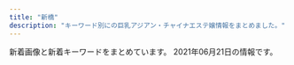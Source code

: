 ```yaml
---
title: "新橋"
description: "キーワード別にの巨乳アジアン・チャイナエステ嬢情報をまとめました。"
---
```


新着画像と新着キーワードをまとめています。
2021年06月21日の情報です。

<DmmAffiliateIns />
<KeywordTable
  shops={
    [
    {
        "img_links": [
            "https://minazuki-tokyo.com/wp-content/uploads/2021/02/t01.png",
            "https://minazuki-tokyo.com/wp-content/uploads/2021/02/yumi.jpg",
            "https://minazuki-tokyo.com/wp-content/uploads/2021/02/t05.png",
            "https://minazuki-tokyo.com/wp-content/uploads/2021/02/t06.png",
            "https://minazuki-tokyo.com/wp-content/uploads/2021/02/price.png",
            "https://minazuki-tokyo.com/wp-content/uploads/2020/11/photo05.png",
            "https://minazuki-tokyo.com/wp-content/uploads/2020/11/photo03.png",
            "https://minazuki-tokyo.com/wp-content/uploads/2021/02/cam.png",
            "https://minazuki-tokyo.com/wp-content/uploads/2021/02/koyuri-1.jpg",
            "https://minazuki-tokyo.com/wp-content/uploads/2021/02/haru.jpg",
            "https://minazuki-tokyo.com/wp-content/uploads/2021/02/sm04.png",
            "https://minazuki-tokyo.com/wp-content/uploads/2021/02/top2.png",
            "https://minazuki-tokyo.com/wp-content/uploads/2021/02/2-09.png",
            "https://minazuki-tokyo.com/wp-content/uploads/2020/11/photo04.png",
            "https://minazuki-tokyo.com/wp-content/uploads/2020/11/photo02.png",
            "https://minazuki-tokyo.com/wp-content/uploads/2021/02/t08.png",
            "https://minazuki-tokyo.com/wp-content/uploads/2021/02/yuyu.png",
            "https://minazuki-tokyo.com/wp-content/uploads/2021/02/t03.png",
            "https://minazuki-tokyo.com/wp-content/uploads/2021/02/top1.png",
            "https://minazuki-tokyo.com/wp-content/uploads/2021/02/ayu.png",
            "https://minazuki-tokyo.com/wp-content/uploads/2021/02/yumi.png",
            "https://minazuki-tokyo.com/wp-content/uploads/2021/03/top10.png",
            "https://minazuki-tokyo.com/wp-content/uploads/2021/02/t07.png",
            "https://minazuki-tokyo.com/wp-content/uploads/2021/02/t04.png",
            "https://minazuki-tokyo.com/wp-content/uploads/2020/11/photo01.png",
            "https://minazuki-tokyo.com/wp-content/uploads/2021/02/yuyu2.jpg",
            "https://minazuki-tokyo.com/wp-content/uploads/2021/02/sm01.png",
            "https://minazuki-tokyo.com/wp-content/uploads/2021/02/koyuri.png",
            "https://minazuki-tokyo.com/wp-content/uploads/2021/02/sm02.png",
            "https://minazuki-tokyo.com/wp-content/uploads/2021/02/t02.png",
            "https://minazuki-tokyo.com/wp-content/uploads/2021/02/haru.png",
            "https://minazuki-tokyo.com/wp-content/uploads/2021/02/ayu.jpg",
            "https://minazuki-tokyo.com/wp-content/uploads/2021/02/sm03.png"
        ],
        "url": "https://minazuki-tokyo.com/",
        "keywords": {
            "87": 4,
            "90": 4,
            "85": 4,
            "83": 4,
            "86": 4
        },
        "name": "\u6c34\u7121\u6708\uff5e\u307f\u306a\u3065\u304d\uff5e",
        "station": "JR\u6d5c\u677e\u753a\u99c5\u5357\u53e3"
    },
    {
        "station": "JR\u7530\u753a\u99c5\u6771\u53e3",
        "keywords": {},
        "url": "http://www.k-harunoie.info/",
        "img_links": [
            "http://www.k-harunoie.info/imge/p-2.jpg",
            "http://www.k-harunoie.info/imge/ta.png",
            "http://www.k-harunoie.info/imge/sys.png",
            "http://www.k-harunoie.info/imge/p-4.jpg",
            "http://www.k-harunoie.info/imge/tel.png",
            "http://www.k-harunoie.info/imge/interior_t.jpg",
            "http://www.k-harunoie.info/imge/s0.png",
            "http://www.k-harunoie.info/imge/service1.jpg",
            "http://www.k-harunoie.info/imge/s1.png",
            "http://www.k-harunoie.info/imge/botton.jpg",
            "http://www.k-harunoie.info/imge/p-1.jpg",
            "http://www.k-harunoie.info/imge/int2.png",
            "http://www.k-harunoie.info/imge/staff_t.jpg",
            "http://www.k-harunoie.info/imge/service3.jpg",
            "http://www.k-harunoie.info/imge/service2.jpg",
            "http://www.k-harunoie.info/imge/p-5.jpg"
        ],
        "name": "\u6625\u306e\u5bb6"
    },
    {
        "name": "\u3072\u307e\u308f\u308a",
        "keywords": {
            "87": 2,
            "86": 3,
            "C": 3,
            "D": 2
        },
        "station": "JR\u6d5c\u677e\u753a\u99c5\u5317\u53e3",
        "img_links": [
            "http://www.himawari.mensest.com/files/006.jpg",
            "http://www.himawari.mensest.com/images/mobile.jpg",
            "http://www.himawari.mensest.com/images/s_link.jpg",
            "http://www.himawari.mensest.com/files/003.jpg",
            "http://www.himawari.mensest.com/images/s_news.jpg",
            "http://www.himawari.mensest.com/files/002.jpg",
            "http://www.himawari.mensest.com/files/003-02.jpg",
            "http://www.himawari.mensest.com/files/005-02.jpg",
            "http://www.himawari.mensest.com/images/s_staff.jpg",
            "http://www.himawari.mensest.com/files/006-02.jpg",
            "http://www.himawari.mensest.com/files/004-02.jpg",
            "http://www.himawari.mensest.com/images/bj3.jpg",
            "http://www.himawari.mensest.com/files/002-02.jpg",
            "http://www.himawari.mensest.com/files/004.jpg",
            "http://www.himawari.mensest.com/images/bj1.jpg",
            "http://www.himawari.mensest.com/images/top.png",
            "http://www.himawari.mensest.com/images/s_info.jpg",
            "http://www.himawari.mensest.com/images/hua.jpg",
            "http://www.himawari.mensest.com/files/005.jpg"
        ],
        "url": "http://www.himawari.mensest.com/"
    },
    {
        "img_links": [
            "http://melpomene-est.biz/images/b5.jpg",
            "http://melpomene-est.biz/images/b4.jpg",
            "http://melpomene-est.biz/images/b2.jpg",
            "http://melpomene-est.biz/images/ac4.jpg",
            "http://melpomene-est.biz/images/r2.jpg",
            "http://melpomene-est.biz/images/r5.jpg",
            "http://melpomene-est.biz/images/b3.jpg",
            "http://melpomene-est.biz/images/cg02.jpg",
            "http://melpomene-est.biz/images/roser.png",
            "http://melpomene-est.biz/images/cg01.jpg",
            "http://melpomene-est.biz/images/cg05.jpg",
            "http://melpomene-est.biz/images/cg08.jpg",
            "http://melpomene-est.biz/images/cg09.jpg",
            "http://melpomene-est.biz/images/cg06.jpg",
            "http://melpomene-est.biz/images/tel.png",
            "http://melpomene-est.biz/images/r6.jpg",
            "http://melpomene-est.biz/images/r3.jpg",
            "http://melpomene-est.biz/images/r1.jpg",
            "http://melpomene-est.biz/images/rosel.png",
            "http://melpomene-est.biz/images/r4.jpg",
            "http://melpomene-est.biz/images/b6.jpg",
            "http://melpomene-est.biz/images/ac2.jpg",
            "http://melpomene-est.biz/images/ac1.jpg",
            "http://melpomene-est.biz/images/qrc.png",
            "http://melpomene-est.biz/images/b1.jpg",
            "http://melpomene-est.biz/images/ac3.jpg",
            "http://melpomene-est.biz/images/cg03.jpg",
            "http://melpomene-est.biz/images/kan.jpg"
        ],
        "keywords": {
            "87": 6,
            "86": 31
        },
        "name": "\u30bb\u30cf\u30c8",
        "url": "http://melpomene-est.biz/",
        "station": "JR\u65b0\u6a4b\u99c5\u65e5\u6bd4\u8c37\u53e3"
    },
    {
        "name": "\u7e01",
        "keywords": {
            "C": 16
        },
        "url": "http://tamachi-en.link/",
        "station": "JR\u7530\u753a\u99c5\u6771\u53e3",
        "img_links": [
            "http://tamachi-en.link/images/g2.jpg",
            "http://tamachi-en.link/images/mobile.png",
            "http://tamachi-en.link/images/g0.jpg",
            "http://tamachi-en.link/images/zi_staff.png",
            "http://tamachi-en.link/images/g8.jpg",
            "http://tamachi-en.link/images/g1.jpg",
            "http://tamachi-en.link/images/new1.jpg",
            "http://tamachi-en.link/images/g5.jpg",
            "http://tamachi-en.link/images/zi_link.png",
            "http://tamachi-en.link/images/sakula.jpg",
            "http://tamachi-en.link/images/g6.jpg",
            "http://tamachi-en.link/images/top.jpg",
            "http://tamachi-en.link/images/g3.jpg",
            "http://tamachi-en.link/images/g4.jpg"
        ]
    },
    {
        "station": "JR\u7530\u753a\u99c5\u897f\u53e3",
        "url": "http://shiawase.mssg.jp/",
        "name": "\u3057\u3042\u308f\u305b\uff5eSHIAWASE\uff5e",
        "keywords": {},
        "img_links": [
            "http://shiawase.mssg.jp/images/top/top_08.png",
            "http://shiawase.mssg.jp/images/top/top_04.jpg",
            "http://shiawase.mssg.jp/images/home/index_04.jpg",
            "http://shiawase.mssg.jp/images/home/index_tel.jpg",
            "http://shiawase.mssg.jp/images/top/top_03.jpg",
            "http://shiawase.mssg.jp/images/system/syatem_303.jpg",
            "http://shiawase.mssg.jp/images/staff_one/staff_one_07.png",
            "http://shiawase.mssg.jp/images/top/top_01.jpg",
            "http://shiawase.mssg.jp/images/system/syatem_301.jpg",
            "http://shiawase.mssg.jp/images/staff/sta_021.jpg",
            "http://shiawase.mssg.jp/images/home/index_qup.jpg",
            "http://shiawase.mssg.jp/images/staff_one/staff_one_top.jpg",
            "http://shiawase.mssg.jp/images/top/top_06.jpg",
            "http://shiawase.mssg.jp/images/home/index_03.jpg",
            "http://shiawase.mssg.jp/images/gallery/gallery_402.jpg",
            "http://shiawase.mssg.jp/images/staff/sta_010.jpg",
            "http://shiawase.mssg.jp/images/gallery/gallery_404.jpg",
            "http://shiawase.mssg.jp/images/staff_one/staff_one_01.jpg",
            "http://shiawase.mssg.jp/images/gallery/gallery_104.jpg",
            "http://shiawase.mssg.jp/images/gallery/gallery_top.jpg",
            "http://shiawase.mssg.jp/images/staff_image/staff_d010a.jpg",
            "http://shiawase.mssg.jp/images/top/top_02.jpg",
            "http://shiawase.mssg.jp/images/gallery/gallery_101.jpg",
            "http://shiawase.mssg.jp/images/gallery/gallery_103.jpg",
            "http://shiawase.mssg.jp/images/gallery/gallery_01.jpg",
            "http://shiawase.mssg.jp/images/top/top_05.jpg",
            "http://shiawase.mssg.jp/images/staff_one/staff_one_05.jpg",
            "http://shiawase.mssg.jp/images/staff_one/staff_one_02.jpg",
            "http://shiawase.mssg.jp/images/staff/sta_04.jpg",
            "http://shiawase.mssg.jp/images/system/syatem_302.jpg",
            "http://shiawase.mssg.jp/images/staff/staff_top.jpg",
            "http://shiawase.mssg.jp/images/staff_one/staff_one_04.jpg",
            "http://shiawase.mssg.jp/images/staff_one/staff_one_08.png",
            "http://shiawase.mssg.jp/images/home/index_page_top.jpg",
            "http://shiawase.mssg.jp/images/home/QR.png",
            "http://shiawase.mssg.jp/images/gallery/gallery_401.jpg",
            "http://shiawase.mssg.jp/images/home/top_qp.jpg",
            "http://shiawase.mssg.jp/images/staff_one/staff_one_03.jpg",
            "http://shiawase.mssg.jp/images/gallery/gallery_403.jpg",
            "http://shiawase.mssg.jp/images/gallery/gallery_102.jpg",
            "http://shiawase.mssg.jp/images/staff/sta_0z8.jpg"
        ]
    },
    {
        "img_links": [
            "http://body-heal.net/js/sliderLine/slide_prev.png",
            "http://body-heal.net/images/store/05.jpg",
            "http://body-heal.net/staffPhoto/b20190117105438.jpg",
            "http://body-heal.net/js/sliderLine/slide_next.png",
            "http://body-heal.net/images/access/04.jpg",
            "http://body-heal.net/images/store/04.jpg",
            "http://body-heal.net/staffPhoto/b20180926231950.jpg",
            "http://body-heal.net/images/access/01.jpg",
            "http://body-heal.net/images/access/03.jpg",
            "http://body-heal.net/images/access/05.jpg",
            "http://body-heal.net/staffPhoto/b20190120201033.jpg",
            "http://body-heal.net/images/store/06.jpg",
            "http://body-heal.net/uploadfiles/images/campaignBodyHealNet.jpg",
            "http://body-heal.net/staffPhoto/b20190218130854.jpg",
            "http://body-heal.net/images/store/01.jpg",
            "http://body-heal.net/staffPhoto/b20180721035111.jpg",
            "http://body-heal.net/images/show.jpg",
            "http://body-heal.net/images/access/02.jpg",
            "http://body-heal.net/staffPhoto/b20190608220420.jpg",
            "http://body-heal.net/staffPhoto/b20190608222039.jpg"
        ],
        "keywords": {
            "E": 6,
            "84": 4,
            "88": 10,
            "85": 4,
            "87": 6
        },
        "station": "JR\u7530\u753a\u99c5\u4e09\u7530\u53e3",
        "name": "Tami",
        "url": "http://body-heal.net/"
    },
    {
        "url": "http://romantic-est.info/",
        "name": "\u30ab\u30b5\u30d6\u30e9\u30f3\u30ab",
        "img_links": [
            "https://s-este.jp/img/common/freebanner/200_40.png",
            "http://romantic-est.info/img/r2.jpg",
            "http://romantic-est.info/img/cg071.jpg",
            "http://romantic-est.info/img/cg06.jpg",
            "http://romantic-est.info/img/cg07.jpg",
            "https://www.est-tatsujin.jp/theme/esthe_no_tatsujin_front/banner/estbnr_s2_200x40.jpg",
            "http://romantic-est.info/img/r1.jpg",
            "http://romantic-est.info/img/cg031.jpg",
            "http://romantic-est.info/img/cg111.jpg",
            "http://romantic-est.info/img/cg03.jpg",
            "http://romantic-est.info/img/line.jpg",
            "http://romantic-est.info/img/cg091.jpg",
            "http://romantic-est.info/img/cg09.jpg",
            "http://romantic-est.info/img/topimg1.jpg",
            "http://romantic-est.info/link/menlog.jpg",
            "http://romantic-est.info/img/rec00.jpg",
            "http://romantic-est.info/img/cg11.jpg",
            "http://romantic-est.info/img/cg061.jpg",
            "http://romantic-est.info/img/topimg.jpg",
            "http://romantic-est.info/img/kan.jpg",
            "http://romantic-est.info/img/line1.jpg",
            "http://romantic-est.info/img/r3.jpg",
            "http://romantic-est.info/img/r4.jpg",
            "http://romantic-est.info/img/r5.jpg"
        ],
        "station": "\u5185\u5e78\u753a\u99c5A3",
        "keywords": {}
    },
    {
        "keywords": {},
        "name": "Pandora*\u30d1\u30f3\u30c9\u30e9",
        "station": "JR\u6d5c\u677e\u753a\u99c5\u5357\u53e3",
        "url": "http://www.es-tokyo.link",
        "img_links": [
            "http://www.es-tokyo.link/images/int1.jpg",
            "http://www.es-tokyo.link/images/b2.jpg",
            "http://www.es-tokyo.link/images/24.jpg",
            "http://www.es-tokyo.link/img/mayu1.jpg",
            "http://www.es-tokyo.link/images/22.jpg",
            "http://www.es-tokyo.link/img/emili1.jpg",
            "http://www.es-tokyo.link/img/izumi1.jpg",
            "http://www.es-tokyo.link/img/miwa1.jpg",
            "http://www.es-tokyo.link/images/mobile.jpg",
            "http://www.es-tokyo.link/images/9.jpg",
            "http://www.es-tokyo.link/images/news.jpg",
            "http://www.es-tokyo.link/img/momoko1.jpg",
            "http://www.es-tokyo.link/img/minami1.jpg",
            "http://www.es-tokyo.link/img/minami2.jpg",
            "http://www.es-tokyo.link/images/27.jpg",
            "http://www.es-tokyo.link/img/suzu1.jpg",
            "http://www.es-tokyo.link/images/25.jpg",
            "http://www.es-tokyo.link/images/tel.jpg",
            "http://www.es-tokyo.link/images/28.jpg",
            "http://www.es-tokyo.link/images/interior_t.jpg",
            "http://www.es-tokyo.link/img/yui1.jpg",
            "http://www.es-tokyo.link/images/head.jpg",
            "http://www.es-tokyo.link/images/newface.jpg",
            "http://www.es-tokyo.link/img/rin1.jpg",
            "http://www.es-tokyo.link/images/3.jpg",
            "http://www.es-tokyo.link/images/b3.jpg",
            "http://www.es-tokyo.link/img/naomi1.jpg",
            "http://www.es-tokyo.link/img/erin1.jpg",
            "http://www.es-tokyo.link/images/s1.png",
            "http://www.es-tokyo.link/images/30.jpg",
            "http://www.es-tokyo.link/images/sys1.jpg",
            "http://www.es-tokyo.link/images/31.jpg",
            "http://www.es-tokyo.link/images/staff_t.jpg",
            "http://www.es-tokyo.link/img/kaori1.jpg",
            "http://www.es-tokyo.link/img/ami1.jpg",
            "http://www.es-tokyo.link/images/20.jpg",
            "http://www.es-tokyo.link/images/b1.jpg",
            "http://www.es-tokyo.link/img/hikari1.jpg",
            "http://www.es-tokyo.link/images/int2.jpg",
            "http://www.es-tokyo.link/img/izumi2.jpg",
            "http://www.es-tokyo.link/img/erin2.jpg",
            "http://www.es-tokyo.link/images/5.jpg",
            "http://www.es-tokyo.link/images/sys2.jpg",
            "http://www.es-tokyo.link/images/23.jpg",
            "http://www.es-tokyo.link/images/32.jpg",
            "http://www.es-tokyo.link/images/19.jpg"
        ]
    },
    {
        "keywords": {},
        "station": "JR\u65b0\u6a4b\u99c5\u70cf\u68ee\u53e3",
        "url": "http://es-leon.link/",
        "img_links": [],
        "name": "LEON"
    },
    {
        "station": "JR\u6d5c\u677e\u753a\u99c5\u5317\u53e3",
        "keywords": {
            "D": 7,
            "E": 4,
            "F": 3,
            "C": 2
        },
        "url": "https://hamamatsucho-mensesthe.com/",
        "img_links": [
            "https://hamamatsucho-mensesthe.com/staff2/wp-content/uploads/2021/06/yuki02.png",
            "https://hamamatsucho-mensesthe.com/room/esthe2.jpg",
            "https://hamamatsucho-mensesthe.com/room/esthe1.jpg",
            "https://hamamatsucho-mensesthe.com/images/main-sp.jpg",
            "https://hamamatsucho-mensesthe.com/menu/home.png",
            "https://hamamatsucho-mensesthe.com/staff2/wp-content/uploads/2021/06/linko05.png",
            "https://hamamatsucho-mensesthe.com/images/main1.jpg",
            "https://hamamatsucho-mensesthe.com/2018/06/08/hana-s2.jpg",
            "https://hamamatsucho-mensesthe.com/staff2/wp-content/uploads/2021/06/ai01.png",
            "https://hamamatsucho-mensesthe.com/staff/arisa-l1.jpg",
            "https://hamamatsucho-mensesthe.com/images/header3.png",
            "https://hamamatsucho-mensesthe.com/staff/yoko-l1.jpg",
            "https://hamamatsucho-mensesthe.com/staff/arisa-s1.jpg",
            "https://hamamatsucho-mensesthe.com/room/3.jpg",
            "https://hamamatsucho-mensesthe.com/2018/06/12/yoko-s1.jpg",
            "https://hamamatsucho-mensesthe.com/room/1.jpg",
            "https://hamamatsucho-mensesthe.com/2018/11/23/arisa-s1.jpg",
            "https://hamamatsucho-mensesthe.com/images/footer-l.png",
            "https://hamamatsucho-mensesthe.com/staff/nana-l1.jpg",
            "https://hamamatsucho-mensesthe.com/nana03.png",
            "https://hamamatsucho-mensesthe.com/staff/koko-s1.jpg",
            "https://hamamatsucho-mensesthe.com/icon/google_plus.png",
            "https://hamamatsucho-mensesthe.com/2018/12/21/yuyu-s1.jpg",
            "https://hamamatsucho-mensesthe.com/staff2/wp-content/uploads/2021/06/maki08.png",
            "https://hamamatsucho-mensesthe.com/menu/sche.png",
            "https://hamamatsucho-mensesthe.com/staff2/wp-content/uploads/2021/06/hime01.png",
            "https://hamamatsucho-mensesthe.com/kumi2.jpg",
            "https://hamamatsucho-mensesthe.com/room/4.jpg",
            "https://hamamatsucho-mensesthe.com/staff2/wp-content/uploads/2021/06/aki01.png",
            "https://hamamatsucho-mensesthe.com/button/home.png",
            "https://hamamatsucho-mensesthe.com/miyuki01.png",
            "https://hamamatsucho-mensesthe.com/staff/yoko-s1.jpg",
            "https://hamamatsucho-mensesthe.com/menu/friend.png",
            "https://hamamatsucho-mensesthe.com/menu/info.png",
            "https://hamamatsucho-mensesthe.com/staff/nana-s1.jpg",
            "https://hamamatsucho-mensesthe.com/staff2/wp-content/uploads/2021/05/saya01.png",
            "https://hamamatsucho-mensesthe.com/icon/twitter.png",
            "https://hamamatsucho-mensesthe.com/room/esthe3.jpg",
            "https://hamamatsucho-mensesthe.com/room/2.jpg",
            "https://hamamatsucho-mensesthe.com/icon/facebook.png",
            "https://hamamatsucho-mensesthe.com/images/footer-r.png",
            "https://hamamatsucho-mensesthe.com/staff2/wp-content/uploads/2019/12/haru-1.png",
            "https://hamamatsucho-mensesthe.com/kumi1.jpg",
            "https://hamamatsucho-mensesthe.com/staff2/wp-content/uploads/2021/03/miku03.png",
            "https://hamamatsucho-mensesthe.com/staff2/wp-content/uploads/2021/05/mimi02.png",
            "https://hamamatsucho-mensesthe.com/staff2/wp-content/uploads/2020/11/siruet.png",
            "https://hamamatsucho-mensesthe.com/staff/yuyu-l1.jpg",
            "https://hamamatsucho-mensesthe.com/staff2/wp-content/uploads/2019/12/nanami02-2.png",
            "https://hamamatsucho-mensesthe.com/2018/03/02/anna-s1.jpg",
            "https://hamamatsucho-mensesthe.com/staff2/wp-content/uploads/2021/06/miki01.png",
            "https://hamamatsucho-mensesthe.com/2018/12/21/koko-s1.jpg",
            "https://hamamatsucho-mensesthe.com/staff2/wp-content/uploads/2020/11/momo02.png",
            "https://hamamatsucho-mensesthe.com/button/sche.png",
            "https://hamamatsucho-mensesthe.com/menu/gallery.png",
            "https://hamamatsucho-mensesthe.com/images/clear.png",
            "https://hamamatsucho-mensesthe.com/staff2/wp-content/uploads/2021/03/rina03.png",
            "https://hamamatsucho-mensesthe.com/staff/koko-l1.jpg",
            "https://hamamatsucho-mensesthe.com/button/staff.png",
            "https://hamamatsucho-mensesthe.com/icon/line.png",
            "https://hamamatsucho-mensesthe.com/2017/10/08/ruru-s1.jpg",
            "https://hamamatsucho-mensesthe.com/staff/yuyu-s1.jpg"
        ],
        "name": "Oriental Spa"
    },
    {
        "url": "http://kokoro-spa.info/",
        "name": "\u672a\u6765",
        "keywords": {},
        "station": "JR\u65b0\u6a4b\u99c5\u70cf\u68ee\u53e3",
        "img_links": [
            "http://kokoro-spa.info/img/shop/no-pic.jpg",
            "http://kokoro-spa.info/img/ttl_news.png",
            "http://kokoro-spa.info/img/pickup.jpg",
            "http://kokoro-spa.info/img/shop/kanban.jpg",
            "http://kokoro-spa.info/img/qrcode.png",
            "http://kokoro-spa.info/img/slider/2.jpg",
            "http://kokoro-spa.info/img/ttl_info.png"
        ]
    },
    {
        "station": "JR\u65b0\u6a4b\u99c5\u70cf\u68ee\u53e3",
        "img_links": [
            "http://www.momigoku.mensest.com/files/006-03.jpg",
            "http://www.momigoku.mensest.com/files/003-03.jpg",
            "http://www.momigoku.mensest.com/files/007-02.jpg",
            "http://www.momigoku.mensest.com/files/007.jpg",
            "http://www.momigoku.mensest.com/files/003-02.jpg",
            "http://www.momigoku.mensest.com/files/006-02.jpg",
            "http://www.momigoku.mensest.com/files/002-02.jpg",
            "http://www.momigoku.mensest.com/images/line.png",
            "http://www.momigoku.mensest.com/files/003.jpg",
            "http://www.momigoku.mensest.com/files/004.jpg",
            "http://www.momigoku.mensest.com/files/002-03.jpg",
            "http://www.momigoku.mensest.com/files/007-03.jpg",
            "http://www.momigoku.mensest.com/files/001-03.jpg",
            "http://www.momigoku.mensest.com/photo_news/upimg/3223360c02f1517deb_0.jpg",
            "http://www.momigoku.mensest.com/files/005-02.jpg",
            "http://www.momigoku.mensest.com/files/002.jpg",
            "http://www.momigoku.mensest.com/files/006.jpg",
            "http://www.momigoku.mensest.com/images/r3.jpg",
            "http://www.momigoku.mensest.com/images/mobile.jpg",
            "http://www.momigoku.mensest.com/files/005-03.jpg",
            "http://www.momigoku.mensest.com/files/001-02.jpg",
            "http://www.momigoku.mensest.com/photo_news/upimg/8319560bd95f8c3e68_0.jpg",
            "http://www.momigoku.mensest.com/files/004-02.jpg",
            "http://www.momigoku.mensest.com/files/005.jpg",
            "http://www.momigoku.mensest.com/files/004-03.jpg",
            "http://www.momigoku.mensest.com/files/001.jpg"
        ],
        "url": "http://www.momigoku.mensest.com/",
        "name": "\u3082\u307f\u6975",
        "keywords": {
            "D": 20,
            "C": 19,
            "E": 4,
            "87": 28,
            "\u30bb\u30af\u30b7\u30fc": 3
        }
    },
    {
        "station": "JR\u7530\u753a\u99c5\u897f\u53e3",
        "url": "https://www.morinokaori-massage.com/",
        "keywords": {},
        "img_links": [
            "https://static.wixstatic.com/media/c0eb72_068fd8e3a6034963bb1dcf1002759294~mv2.png",
            "https://static.wixstatic.com/media/c0eb72_026f8703429f4d1a93067d6664ba9e24~mv2.png",
            "https://static.wixstatic.com/media/c0eb72_43f5a28bd3004602b64ed4bc3095af0e~mv2.png",
            "https://static.wixstatic.com/media/c0eb72_349ce6f6faed4c09b9ec1e412ba7a370~mv2.jpg",
            "https://static.wixstatic.com/media/c0eb72_9f57c6ba804e4a55805040f7832a3bb9~mv2.png"
        ],
        "name": "\u68ee\u306e\u9999"
    },
    {
        "name": "Yuki\u2019s House",
        "station": "JR\u6d5c\u677e\u753a\u99c5\u5357\u53e3",
        "url": "http://yukizhouse00.web.fc2.com/",
        "img_links": [
            "http://yukizhouse00.web.fc2.com/images/slider/slid2.jpg",
            "http://yukizhouse00.web.fc2.com/images/slider/slid1.jpg",
            "http://yukizhouse00.web.fc2.com/images/portfolio/work-2.jpg",
            "http://yukizhouse00.web.fc2.com/images/portfolio/work-3.jpg",
            "http://yukizhouse00.web.fc2.com/images/portfolio/work-1.jpg",
            "http://yukizhouse00.web.fc2.com/images/portfolio/work-5.jpg",
            "http://yukizhouse00.web.fc2.com/images/portfolio/work-4.jpg",
            "http://yukizhouse00.web.fc2.com/images/portfolio/work-6.jpg"
        ],
        "keywords": {}
    },
    {
        "station": "JR\u65b0\u6a4b\u99c5\u70cf\u68ee\u53e3",
        "keywords": {
            "\u4e73": 3,
            "E": 8,
            "G": 1,
            "D": 7,
            "\u30bb\u30af\u30b7\u30fc": 1,
            "F": 1,
            "\u80f8": 2
        },
        "img_links": [
            "https://aroma-queen.work/images/st/st_saya_1.jpg",
            "https://aroma-queen.work/images/st/st_20_1.jpg",
            "https://aroma-queen.work/images/st/st_kiki_1.jpg",
            "https://aroma-queen.work/images/st/st_chiba_1.jpg",
            "https://aroma-queen.work/images/st/st_ou_3.jpg",
            "https://aroma-queen.work/images/st/st_nanako.jpg",
            "https://aroma-queen.work/images/st/st_min_2.jpg",
            "https://aroma-queen.work/images/st/st_hara.jpg",
            "https://aroma-queen.work/images/st/st_jerry.jpg",
            "https://aroma-queen.work/images/st/st_sofea_2.jpg",
            "https://aroma-queen.work/images/st/st_14_1.jpg",
            "https://aroma-queen.work/images/st/st_get_3.jpg",
            "https://aroma-queen.work/images/st/st_rinda_6.jpg",
            "https://aroma-queen.work/images/st/st_bibi.jpg",
            "https://aroma-queen.work/images/top_campaign_dec.jpg",
            "https://aroma-queen.work/images/st/st_party_2.jpg",
            "https://aroma-queen.work/images/st/st_saya_0.jpg",
            "https://aroma-queen.work/images/st/st_19.jpg",
            "https://aroma-queen.work/images/top_campaign_spring.jpg",
            "https://aroma-queen.work/images/st/st_rinda_2.jpg",
            "https://aroma-queen.work/images/st/st_chiba_4.jpg",
            "https://aroma-queen.work/images/st/st_nana_1.jpg",
            "https://aroma-queen.work/images/st/st_nuna2.jpg",
            "https://aroma-queen.work/images/st/st_joy_1.jpg",
            "https://aroma-queen.work/images/st/st_13.jpg",
            "https://aroma-queen.work/images/st/st_10_1.jpg",
            "https://aroma-queen.work/images/st/st_20.jpg",
            "https://aroma-queen.work/images/st/st_kaori_2.jpg",
            "https://aroma-queen.work/images/st/st_koy_2.jpg",
            "https://aroma-queen.work/images/st/st_ai1.jpg",
            "https://aroma-queen.work/images/st/st_nami_1.jpg",
            "https://aroma-queen.work/images/st/st_kiki2.jpg",
            "https://aroma-queen.work/images/st/st_jj_1.jpg",
            "https://aroma-queen.work/images/st/st_bibi_2.jpg",
            "https://aroma-queen.work/images/st/st_anan.jpg",
            "https://aroma-queen.work/images/st/st_yumi.jpg",
            "https://aroma-queen.work/images/st/st_emi_1.jpg",
            "https://aroma-queen.work/images/st/st_cake_1.jpg",
            "https://aroma-queen.work/images/st/st_risa_2.jpg",
            "https://aroma-queen.work/images/st/st_mirror_2.jpg",
            "https://aroma-queen.work/images/st/st_18.jpg",
            "https://aroma-queen.work/images/st/st_sakura_1.jpg",
            "https://aroma-queen.work/images/st/st_nuna3.jpg",
            "https://aroma-queen.work/images/st/st_ami_2.jpg",
            "https://aroma-queen.work/images/st/st_aya_1.jpg",
            "https://aroma-queen.work/images/st/st_nuna.jpg",
            "https://aroma-queen.work/images/st/st_10_2.jpg",
            "https://aroma-queen.work/images/st/st_nan.jpg",
            "https://aroma-queen.work/images/st/st_risa_1.jpg",
            "https://aroma-queen.work/images/st/st_maisy.jpg",
            "https://aroma-queen.work/images/st/st_rena_2.jpg",
            "https://aroma-queen.work/images/st/st_yuri.jpg",
            "https://aroma-queen.work/images/st/st_eri.jpg",
            "https://aroma-queen.work/images/st/st_gei.jpg",
            "https://aroma-queen.work/images/st/st_bibi_1.jpg",
            "https://aroma-queen.work/images/st/st_aya.jpg",
            "https://aroma-queen.work/images/st/st_rei_2.jpg",
            "https://aroma-queen.work/images/st/st_koko.jpg",
            "https://aroma-queen.work/images/st/st_jasmine_1.jpg",
            "https://aroma-queen.work/images/week_campaign.jpg",
            "https://aroma-queen.work/images/st/st_yuri_3.jpg",
            "https://aroma-queen.work/images/st/st_rei.jpg",
            "https://aroma-queen.work/images/st/st_nana.jpg",
            "https://aroma-queen.work/images/st/st_.jpg",
            "https://aroma-queen.work/images/st/st_yuri_2.jpg",
            "https://aroma-queen.work/images/st/st_rei_3.jpg",
            "https://aroma-queen.work/images/st/st_nina_3.jpg",
            "https://aroma-queen.work/images/st/st_honey_1.jpg",
            "https://aroma-queen.work/images/st/st_aigo.jpg",
            "https://aroma-queen.work/images/st/st_miki.jpg",
            "https://aroma-queen.work/images/st/st_25.jpg",
            "https://aroma-queen.work/images/top2.png",
            "https://aroma-queen.work/images/st/st_hara3.jpg",
            "https://aroma-queen.work/images/st/st_joy.jpg",
            "https://aroma-queen.work/images/st/st_nori.jpg",
            "https://aroma-queen.work/images/st/st_dan_2.jpg",
            "https://aroma-queen.work/images/st/st_coco_1.jpg",
            "https://aroma-queen.work/images/st/st_angel_3.jpg",
            "https://aroma-queen.work/images/st/st_rinda_1.jpg",
            "https://aroma-queen.work/images/st/st_cindy.jpg",
            "https://aroma-queen.work/images/st/st_aiko_1.jpg",
            "https://aroma-queen.work/images/st/st_sayuri_1.jpg",
            "https://aroma-queen.work/images/st/st_kou2.jpg",
            "https://aroma-queen.work/images/st/st_emi.jpg",
            "https://aroma-queen.work/images/st/st_mai_1.jpg",
            "https://aroma-queen.work/images/st/st_17.jpg",
            "https://aroma-queen.work/images/st/st_kou1.jpg",
            "https://aroma-queen.work/images/st/st_aiko_2.jpg",
            "https://aroma-queen.work/images/st/st_16_1.jpg",
            "https://aroma-queen.work/images/st/st_dan_1.jpg",
            "https://aroma-queen.work/images/st/st_5_1.jpg",
            "https://aroma-queen.work/images/st/st_chiba_2.jpg",
            "https://aroma-queen.work/images/st/st_mayumi_2.jpg",
            "https://aroma-queen.work/images/st/st_mimi_1.jpg",
            "https://aroma-queen.work/images/st/st_maya_1.jpg",
            "https://aroma-queen.work/images/st/st_koko_1.jpg",
            "https://aroma-queen.work/images/st/st_minto_1.jpg",
            "https://aroma-queen.work/images/st/st_pink_1.jpg",
            "https://aroma-queen.work/images/st/st_21.jpg",
            "https://aroma-queen.work/images/st/st_ai_1.jpg",
            "https://aroma-queen.work/images/st/st_pink_4.jpg",
            "https://aroma-queen.work/images/st/st_pink_2.jpg",
            "https://aroma-queen.work/images/st/st_nanako3.jpg",
            "https://aroma-queen.work/images/st/st_angel_2.jpg",
            "https://aroma-queen.work/images/st/st_shizuka_1.jpg",
            "https://aroma-queen.work/images/st/st_kei.jpg",
            "https://aroma-queen.work/images/st/st_kaori_1.jpg",
            "https://aroma-queen.work/images/st/st_joy_2.jpg",
            "https://aroma-queen.work/images/st/st_mirror_3.jpg",
            "https://aroma-queen.work/images/st/st_ryuu_2.jpg",
            "https://aroma-queen.work/images/st/st_22.jpg",
            "https://aroma-queen.work/images/st/st_ou_1.jpg",
            "https://aroma-queen.work/images/st/st_nanako2.jpg",
            "https://aroma-queen.work/images/st/st_yuyu.jpg",
            "https://aroma-queen.work/images/st/st_7_1.jpg",
            "https://aroma-queen.work/images/st/st_hana_2.jpg",
            "https://aroma-queen.work/images/st/st_lucy_3.jpg",
            "https://aroma-queen.work/images/st/st_mayumi_1.jpg",
            "https://aroma-queen.work/images/st/st_pink_3.jpg",
            "https://aroma-queen.work/images/st/st_hana_1.jpg",
            "https://aroma-queen.work/images/st/st_min_4.jpg",
            "https://aroma-queen.work/images/st/st_four1.jpg",
            "https://aroma-queen.work/images/top.png",
            "https://aroma-queen.work/images/st/st_saya_2.jpg",
            "https://aroma-queen.work/images/st/st_ou_2.jpg",
            "https://aroma-queen.work/images/st/st_ai.jpg",
            "https://aroma-queen.work/images/st/st_huxa.jpg"
        ],
        "url": "https://aroma-queen.work/",
        "name": "Aroma Coco8"
    },
    {
        "name": "Artemis",
        "station": "JR\u6d5c\u677e\u753a\u99c5\u5317\u53e3",
        "keywords": {
            "D": 12,
            "C": 8
        },
        "img_links": [
            "https://hamamatsucho-esthe.work/button/home.png",
            "https://hamamatsucho-esthe.work/room/esthe1.jpg",
            "https://hamamatsucho-esthe.work/2018/09/10/sora-s1.jpg",
            "https://hamamatsucho-esthe.work/2019/01/14/emi-s1.jpg",
            "https://hamamatsucho-esthe.work/kana01.png",
            "https://hamamatsucho-esthe.work/2019/05/25/riko-s1.jpg",
            "https://hamamatsucho-esthe.work/staff/riri-s1.jpg",
            "https://hamamatsucho-esthe.work/images/clear.png",
            "https://hamamatsucho-esthe.work/2020/07/30/maki-s1.jpg",
            "https://hamamatsucho-esthe.work/2019/06/14/riri-s1.jpg",
            "https://hamamatsucho-esthe.work/staff/yuki-s1.jpg",
            "https://hamamatsucho-esthe.work/staff/nana-l1.jpg",
            "https://hamamatsucho-esthe.work/2018/09/10/misa-s1.jpg",
            "https://hamamatsucho-esthe.work/staff/maki-s1.jpg",
            "https://hamamatsucho-esthe.work/room/2-s.jpg",
            "https://hamamatsucho-esthe.work/2020/01/05/yuki-s1.jpg",
            "https://hamamatsucho-esthe.work/icon/line.png",
            "https://hamamatsucho-esthe.work/images/main1.jpg",
            "https://hamamatsucho-esthe.work/2018/11/09/kana-s1.jpg",
            "https://hamamatsucho-esthe.work/images/main-sp.jpg",
            "https://hamamatsucho-esthe.work/menu/friend.png",
            "https://hamamatsucho-esthe.work/menu/blog.png",
            "https://hamamatsucho-esthe.work/staff/riko-s1.jpg",
            "https://hamamatsucho-esthe.work/room/1-s.jpg",
            "https://hamamatsucho-esthe.work/2021/03/26/riri-s1.jpg",
            "https://hamamatsucho-esthe.work/room/3-l.jpg",
            "https://hamamatsucho-esthe.work/button/blog.png",
            "https://hamamatsucho-esthe.work/2019/05/25/koko-s1.jpg",
            "https://hamamatsucho-esthe.work/staff/mimi-s1.jpg",
            "https://hamamatsucho-esthe.work/menu/home.png",
            "https://hamamatsucho-esthe.work/menu/info.png",
            "https://hamamatsucho-esthe.work/images/footer-l.png",
            "https://hamamatsucho-esthe.work/icon/twitter.png",
            "https://hamamatsucho-esthe.work/room/esthe3.jpg",
            "https://hamamatsucho-esthe.work/room/esthe2.jpg",
            "https://hamamatsucho-esthe.work/staff/yuki-l1.jpg",
            "https://hamamatsucho-esthe.work/2021/05/20/mimi-s1.jpg",
            "https://hamamatsucho-esthe.work/icon/google_plus.png",
            "https://hamamatsucho-esthe.work/images/footer-r.png",
            "https://hamamatsucho-esthe.work/2018/12/26/sayaka-s1.jpg",
            "https://hamamatsucho-esthe.work/menu/gallery.png",
            "https://hamamatsucho-esthe.work/2020/11/06/momo-s1.jpg",
            "https://hamamatsucho-esthe.work/2021/06/04/yuki-s1.jpg",
            "https://hamamatsucho-esthe.work/staff/riri-l1.jpg",
            "https://hamamatsucho-esthe.work/images/qrcode.png",
            "https://hamamatsucho-esthe.work/room/4-s.jpg",
            "https://hamamatsucho-esthe.work/room/1-l.jpg",
            "https://hamamatsucho-esthe.work/staff/mimi-l1.jpg",
            "https://hamamatsucho-esthe.work/2021/04/22/nana-s1.jpg",
            "https://hamamatsucho-esthe.work/room/3-s.jpg",
            "https://hamamatsucho-esthe.work/staff/maki-l1.jpg",
            "https://hamamatsucho-esthe.work/room/2-l.jpg",
            "https://hamamatsucho-esthe.work/button/staff.png",
            "https://hamamatsucho-esthe.work/images/flower.png",
            "https://hamamatsucho-esthe.work/room/4-l.jpg",
            "https://hamamatsucho-esthe.work/2019/11/05/nanami-s1.jpg",
            "https://hamamatsucho-esthe.work/staff/nana-s1.jpg",
            "https://hamamatsucho-esthe.work/icon/facebook.png"
        ],
        "url": "https://hamamatsucho-esthe.work/"
    },
    {
        "img_links": [
            "https://hamamatsucho-mensesthe.net/staff/top/miyu-s1.jpg",
            "https://hamamatsucho-mensesthe.net/staff/top/mitsuki-s1.jpg",
            "https://hamamatsucho-mensesthe.net/wp/wp-content/uploads/2021/05/yuki.jpg",
            "https://hamamatsucho-mensesthe.net/staff/top/rin-s1.jpg",
            "https://hamamatsucho-mensesthe.net/wp/wp-content/uploads/2020/02/1714CAA8-3D57-4009-AB72-F5A8E6B60310.jpeg",
            "https://hamamatsucho-mensesthe.net/wp/wp-content/uploads/2019/10/eri-150x150.jpg",
            "https://hamamatsucho-mensesthe.net/wp/images/top2.jpg",
            "https://hamamatsucho-mensesthe.net/wp/icon/google_plus.png",
            "https://hamamatsucho-mensesthe.net/link/mens-esthe.png",
            "https://hamamatsucho-mensesthe.net/staff/top/yuna-s1.jpg",
            "https://hamamatsucho-mensesthe.net/wp/icon/facebook.png",
            "https://hamamatsucho-mensesthe.net/images/clear.png",
            "https://hamamatsucho-mensesthe.net/images/footer-r.png",
            "https://hamamatsucho-mensesthe.net/wp/images/top1.jpg",
            "https://hamamatsucho-mensesthe.net/icon/line.png",
            "https://hamamatsucho-mensesthe.net/wp/images/clear.png",
            "https://hamamatsucho-mensesthe.net/room/room-l4.jpg",
            "https://hamamatsucho-mensesthe.net/wp/wp-content/uploads/2019/07/0677E994-1DBF-4E0E-AB70-7CA5C034B140-150x150.jpeg",
            "https://hamamatsucho-mensesthe.net/wp/wp-content/uploads/2020/08/ayaka.jpg",
            "https://hamamatsucho-mensesthe.net/icon/google_plus.png",
            "https://hamamatsucho-mensesthe.net/staff/top/emi-s1.jpg",
            "https://hamamatsucho-mensesthe.net/room/room-l2.jpg",
            "https://hamamatsucho-mensesthe.net/icon/twitter.png",
            "https://hamamatsucho-mensesthe.net/wp/wp-content/uploads/2020/11/urara.jpg",
            "https://hamamatsucho-mensesthe.net/room/room-l1.jpg",
            "https://hamamatsucho-mensesthe.net/wp/images/mensesthe.jpg",
            "https://hamamatsucho-mensesthe.net/room/room-l3.jpg",
            "https://hamamatsucho-mensesthe.net/wp/images/top3.jpg",
            "https://hamamatsucho-mensesthe.net/staff/top/yuki-s1.jpg",
            "https://hamamatsucho-mensesthe.net/room/room-l5.jpg",
            "https://hamamatsucho-mensesthe.net/wp/wp-content/uploads/2020/01/mitsuki.jpg",
            "https://hamamatsucho-mensesthe.net/icon/facebook.png",
            "https://hamamatsucho-mensesthe.net/wp/wp-content/uploads/2020/02/nana.jpg",
            "https://hamamatsucho-mensesthe.net/wp/icon/line.png",
            "https://hamamatsucho-mensesthe.net/room/room-l6.jpg",
            "https://hamamatsucho-mensesthe.net/images/footer-l.png",
            "https://hamamatsucho-mensesthe.net/wp/wp-content/uploads/2021/05/yuki-s1-150x150.jpg",
            "https://hamamatsucho-mensesthe.net/wp/wp-content/uploads/2020/01/misaki-l2.jpg",
            "https://hamamatsucho-mensesthe.net/staff/top/ayaka-s1.jpg",
            "https://hamamatsucho-mensesthe.net/wp/wp-content/uploads/2020/02/stand-by.jpg",
            "https://hamamatsucho-mensesthe.net/wp/wp-content/uploads/2020/10/aki-150x150.jpg",
            "https://hamamatsucho-mensesthe.net/wp/wp-content/uploads/2021/01/yuna.jpg",
            "https://hamamatsucho-mensesthe.net/wp/wp-content/uploads/2021/01/yuna-150x150.jpg",
            "https://hamamatsucho-mensesthe.net/wp/wp-content/uploads/2019/05/nao-150x150.jpg",
            "https://hamamatsucho-mensesthe.net/staff/top/nao-s1.jpg",
            "https://hamamatsucho-mensesthe.net/wp/wp-content/uploads/2019/07/587590BB-96D0-4887-BE26-3B1413FF7283-150x150.jpeg",
            "https://hamamatsucho-mensesthe.net/images/flower.png",
            "https://hamamatsucho-mensesthe.net/wp/wp-content/uploads/2020/01/emi-l1.jpg",
            "https://hamamatsucho-mensesthe.net/staff/top/aki-s1.jpg",
            "https://hamamatsucho-mensesthe.net/wp/icon/twitter.png"
        ],
        "name": "SERA",
        "url": "https://hamamatsucho-mensesthe.net/",
        "station": "JR\u6d5c\u677e\u753a\u99c5\u5317\u53e3",
        "keywords": {
            "C": 8,
            "D": 15,
            "E": 7
        }
    },
    {
        "station": "JR\u65b0\u6a4b\u99c5\u65e5\u6bd4\u8c37\u53e3",
        "keywords": {
            "88": 1,
            "87": 3,
            "86": 1,
            "D": 5
        },
        "name": "\u5e78\u305b\u306e\u6642\u9593",
        "img_links": [
            "http://www.shiawasenojikan.esjp.info/images/news.jpg",
            "http://www.shiawasenojikan.esjp.info/files/003.jpg",
            "http://www.shiawasenojikan.esjp.info/images/link_t.jpg",
            "http://www.shiawasenojikan.esjp.info/files/001.jpg",
            "http://www.shiawasenojikan.esjp.info/images/int2.jpg",
            "http://www.shiawasenojikan.esjp.info/files/003-02.jpg",
            "http://www.shiawasenojikan.esjp.info/files/010.jpg",
            "http://www.shiawasenojikan.esjp.info/files/010-03.jpg",
            "http://www.shiawasenojikan.esjp.info/files/015-03.jpg",
            "http://www.shiawasenojikan.esjp.info/files/001-03.jpg",
            "http://www.shiawasenojikan.esjp.info/images/mobile.jpg",
            "http://www.shiawasenojikan.esjp.info/files/001-02.jpg",
            "http://www.shiawasenojikan.esjp.info/images/head.jpg",
            "http://www.shiawasenojikan.esjp.info/images/staff_t.jpg",
            "http://www.shiawasenojikan.esjp.info/files/009-02.jpg",
            "http://www.shiawasenojikan.esjp.info/images/interior_t.jpg",
            "http://www.shiawasenojikan.esjp.info/files/015.jpg",
            "http://www.shiawasenojikan.esjp.info/files/003-03.jpg",
            "http://www.shiawasenojikan.esjp.info/images/sys3.jpg",
            "http://www.shiawasenojikan.esjp.info/files/015-02.jpg",
            "http://www.shiawasenojikan.esjp.info/files/009-03.jpg",
            "http://www.shiawasenojikan.esjp.info/images/tel.jpg",
            "http://www.shiawasenojikan.esjp.info/files/010-02.jpg",
            "http://www.shiawasenojikan.esjp.info/files/009.jpg"
        ],
        "url": "http://www.shiawasenojikan.esjp.info/"
    }
]
}
/>
<DmmAffiliateScript />
